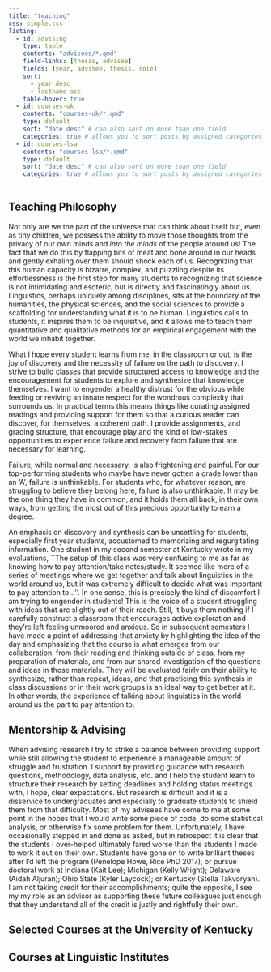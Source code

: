 ```yaml
---
title: "teaching"
css: simple.css
listing: 
  - id: advising
    type: table
    contents: "advisees/*.qmd"
    field-links: [thesis, advisee]
    fields: [year, advisee, thesis, role]
    sort:
      - year desc
      - lastname asc
    table-hover: true
  - id: courses-uk
    contents: "courses-uk/*.qmd"
    type: default
    sort: "date desc" # can also sort on more than one field
    categories: true # allows you to sort posts by assigned categories 
  - id: courses-lsa
    contents: "courses-lsa/*.qmd"
    type: default
    sort: "date desc" # can also sort on more than one field
    categories: true # allows you to sort posts by assigned categories 
---
```


## Teaching Philosophy

Not only are we the part of the universe that can think about itself but, even as tiny children, we possess the ability to move those thoughts from the privacy of our own minds and *into the minds* of the people around us! The fact that we do this by flapping bits of meat and bone around in our heads and gently exhaling over them should shock each of us. Recognizing that this human capacity is bizarre, complex, and puzzling despite its effortlessness is the first step for many students to recognizing that science is not intimidating and esoteric, but is directly and fascinatingly about us. Linguistics, perhaps uniquely among disciplines, sits at the boundary of the humanities, the physical sciences, and the social sciences to provide a scaffolding for understanding what it is to be human. Linguistics calls to students, it inspires them to be inquisitive, and it allows me to teach them quantitative and qualitative methods for an empirical engagement with the world we inhabit together.

What I hope every student learns from me, in the classroom or out, is the joy of discovery and the necessity of failure on the path to discovery. I strive to build classes that provide structured access to knowledge and the encouragement for students to explore and synthesize that knowledge themselves. I want to engender a healthy distrust for the obvious while feeding or reviving an innate respect for the wondrous complexity that surrounds us. In practical terms this means things like curating assigned readings and providing support for them so that a curious reader can discover, for themselves, a coherent path. I provide assignments, and grading structure, that encourage play and the kind of low-stakes opportunities to experience failure and recovery from failure that are necessary for learning.

Failure, while normal and necessary, is also frightening and painful.  For our top-performing students who maybe have never gotten a grade lower than an &lsquo;A&rsquo;, failure is unthinkable.  For students who, for whatever reason, are struggling to believe they belong here, failure is also unthinkable.  It may be the one thing they have in common, and it holds them all back, in their own ways, from getting the most out of this precious opportunity to earn a degree.

An emphasis on discovery and synthesis can be unsettling for students, especially first year students, accustomed to memorizing and regurgitating information. One student in my second semester at Kentucky wrote in my evaluations, ``The setup of this class was very confusing to me as far as knowing how to pay attention/take notes/study. It seemed like more of a series of meetings where we get together and talk about linguistics in the world around us, but it was extremely difficult to decide what was important to pay attention to...''. In one sense, this is precisely the kind of discomfort I am trying to engender in students! This is the voice of a student struggling with ideas that are slightly out of their reach. Still, it buys them nothing if I carefully construct a classroom that encourages active exploration and they're left feeling unmoored and anxious. So in subsequent semesters I have made a point of addressing that anxiety by highlighting the idea of the day and emphasizing that the course is what emerges from our collaboration: from their reading and thinking outside of class, from my preparation of materials, and from our shared investigation of the questions and ideas in those materials. They will be evaluated fairly on their ability to synthesize, rather than repeat, ideas, and that practicing this synthesis in class discussions or in their work groups is an ideal way to get better at it. In other words, the experience of talking about linguistics in the world around us \emph{is} the part to pay attention to.


## Mentorship & Advising

When advising research I try to strike a balance between providing support while still allowing the student to experience a manageable amount of struggle and frustration. I support by providing guidance with research questions, methodology, data analysis, etc. and I help the student learn to structure their research by setting deadlines and holding status meetings with, I hope, clear expectations. But research is difficult and it is a disservice to undergraduates and especially to graduate students to shield them from that difficulty. Most of my advisees have come to me at some point in the hopes that I would write some piece of code, do some statistical analysis, or otherwise fix some problem for them. Unfortunately, I have occasionally stepped in and done as asked, but in retrospect it is clear that the students I over-helped ultimately fared worse than the students I made to work it out on their own. Students have gone on to write brilliant theses after I'd left the program (Penelope Howe, Rice PhD 2017), or pursue doctoral work at Indiana (Kait Lee); Michigan (Kelly Wright); Delaware (Aidah Aljuran); Ohio State (Kyler Laycock); or Kentucky (Stella Takvoryan). I am not taking credit for their accomplishments; quite the opposite, I see my my role as an advisor as supporting these future colleagues just enough that they understand all of the credit is justly and rightfully their own.

:::{#advising}
:::

## Selected Courses at the University of Kentucky

:::{#courses-uk}
:::

## Courses at Linguistic Institutes

:::{#courses-lsa}
:::

